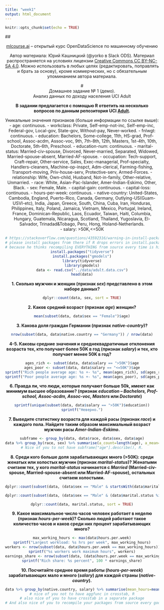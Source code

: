 ```yaml
---
title: "week1"
output: html_document
---
```


```r
knitr::opts_chunk$set(echo = TRUE)
```

## <center> [mlcourse.ai](https://mlcourse.ai) – открытый курс OpenDataScience по машинному обучению 

Автор материала: Юрий Кашницкий (@yorko в Slack ODS). Материал распространяется на условиях лицензии [Creative Commons CC BY-NC-SA 4.0](https://creativecommons.org/licenses/by-nc-sa/4.0/). Можно использовать в любых целях (редактировать, поправлять и брать за основу), кроме коммерческих, но с обязательным упоминанием автора материала.

# <center>Домашнее задание № 1 (демо).<br> Анализ данных по доходу населения UCI Adult</center>

**В задании предлагается с помощью R ответить на несколько вопросов по данным репозитория UCI [Adult](https://archive.ics.uci.edu/ml/datasets/Adult).**

Уникальные значения признаков (больше информации по ссылке выше):
- age: continuous.
- workclass: Private, Self-emp-not-inc, Self-emp-inc, Federal-gov, Local-gov, State-gov, Without-pay, Never-worked.
- fnlwgt: continuous.
- education: Bachelors, Some-college, 11th, HS-grad, Prof-school, Assoc-acdm, Assoc-voc, 9th, 7th-8th, 12th, Masters, 1st-4th, 10th, Doctorate, 5th-6th, Preschool.
- education-num: continuous.
- marital-status: Married-civ-spouse, Divorced, Never-married, Separated, Widowed, Married-spouse-absent, Married-AF-spouse.
- occupation: Tech-support, Craft-repair, Other-service, Sales, Exec-managerial, Prof-specialty, Handlers-cleaners, Machine-op-inspct, Adm-clerical, Farming-fishing, Transport-moving, Priv-house-serv, Protective-serv, Armed-Forces.
- relationship: Wife, Own-child, Husband, Not-in-family, Other-relative, Unmarried.
- race: White, Asian-Pac-Islander, Amer-Indian-Eskimo, Other, Black.
- sex: Female, Male.
- capital-gain: continuous.
- capital-loss: continuous.
- hours-per-week: continuous.
- native-country: United-States, Cambodia, England, Puerto-Rico, Canada, Germany, Outlying-US(Guam-USVI-etc), India, Japan, Greece, South, China, Cuba, Iran, Honduras, Philippines, Italy, Poland, Jamaica, Vietnam, Mexico, Portugal, Ireland, France, Dominican-Republic, Laos, Ecuador, Taiwan, Haiti, Columbia, Hungary, Guatemala, Nicaragua, Scotland, Thailand, Yugoslavia, El-Salvador, Trinadad&Tobago, Peru, Hong, Holand-Netherlands.   
- salary: >50K,<=50K

```r
# https://stackoverflow.com/questions/43592316/warning-in-install-packages-installation-of-package-tidyverse-had-non-zero-e/43649793
# please install packages from there if R drops errors in install.packages
# because he thinks recompiling EVERYTHING from source every time is hilarious
install.packages("tidyverse")
install.packages("gmodels")
library(tidyverse)
library(gmodels)
data <- read.csv("../data/adult.data.csv")
head(data)
``` 
 
**1. Сколько мужчин и женщин (признак *sex*) представлено в этом наборе данных?**

```r
dplyr::count(data, sex, sort = TRUE)
```

**2. Каков средний возраст (признак *age*) женщин?**

```r
mean(subset(data, data$sex == "Female")$age)
```

**3. Какова доля граждан Германии (признак *native-country*)?**
```r
nrow(subset(data, data$native.country == "Germany")) / nrow(data)
```

**4-5. Каковы средние значения и среднеквадратичные отклонения возраста тех, кто получает более 50K в год (признак *salary*) и тех, кто получает менее 50K в год? **

```r
ages_rich <- subset(data, data$salary == ">50K")$age
ages_poor <- subset(data, data$salary == "<=50K")$age
sprintf("Rich people average age: %s +- %s", mean(ages_rich), sd(ages_rich))
sprintf("Poor people average age: %s +- %s", mean(ages_poor), sd(ages_poor))
```

**6. Правда ли, что люди, которые получают больше 50k, имеют как минимум высшее образование? (признак *education – Bachelors, Prof-school, Assoc-acdm, Assoc-voc, Masters* или *Doctorate*)**

```r
sprintf(unique(subset(data, data$salary == ">50K")$education))
sprintf("Неверно.")
```

**7. Выведите статистику возраста для каждой расы (признак *race*) и каждого пола. Найдите таким образом максимальный возраст мужчин расы *Amer-Indian-Eskimo*.**

```r
subframe <- group_by(data, data$race, data$sex, data$age)
data %>% group_by(race, sex) %>% summarise(a_count=length(age), a_mean=mean(age), a_std=sd(age), a_min=min(age), a_25=quantile(age, c(.25)), a_50=median(age), a_75=quantile(age, c(.75)), a_max=max(age))
# Nice of you to not have subframe["age"].describe(), R.
```

**8. Среди кого больше доля зарабатывающих много (>50K): среди женатых или холостых мужчин (признак *marital-status*)? Женатыми считаем тех, у кого *marital-status* начинается с *Married* (Married-civ-spouse, Married-spouse-absent или Married-AF-spouse), остальных считаем холостыми.**

```r
dplyr::count(subset(data, (data$sex == "Male" & startsWith(data$marital.status, "Married"))), salary, sort = TRUE)
```

```r
dplyr::count(subset(data, (data$sex == "Male" & (data$marital.status %in% c("Never-married", "Separated", "Divorced")))), salary, sort = TRUE)
```

```r
dplyr::count(data, marital.status, sort = TRUE)
```

**9. Какое максимальное число часов человек работает в неделю (признак *hours-per-week*)? Сколько людей работают такое количество часов и каков среди них процент зарабатывающих много?**

```r
max_working_hours <- max(data$hours.per.week)
sprintf("Largest workload: %s hrs per week", max_working_hours)
workers <- nrow(subset(data, data$hours.per.week == max_working_hours))
sprintf("%s workers work maximum hours", workers)
earnings_share <- nrow(subset(data, (data$hours.per.week == max_working_hours) & (data$salary == ">50K"))) / workers
sprintf("Rich share: %s percent", 100 * earnings_share)
```

**10. Посчитайте среднее время работы (*hours-per-week*) зарабатывающих мало и много (*salary*) для каждой страны (*native-country*).**

```r
data %>% group_by(native.country, salary) %>% summarise(mean_hours=mean(hours.per.week))
# nice of you not to have aggfunc in crosstab, R
# also nice of you to have crosstab in a separate package
# And also nice of you to recompile your packages from source every goddamn time someone runs install.packages("package-name")
```